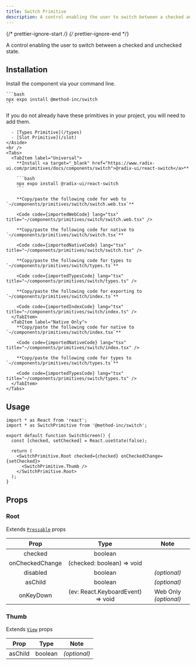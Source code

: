 ```yaml
---
title: Switch Primitive
description: A control enabling the user to switch between a checked and unchecked state.
---
```


{/* prettier-ignore-start */}
{/* prettier-ignore-end */}


A control enabling the user to switch between a checked and unchecked state.

## Installation


<Tabs>
  <TabItem label="NPM">

  Install the component via your command line.

    ```bash
    npx expo install @method-inc/switch
    ```

  </TabItem>
  <TabItem label="Manual">
    <Aside title="Uses shared primitives">
      If you do not already have these primitives in your project, you will need to add them.

      - [Types Primitive](/types)
      - [Slot Primitive](/slot)
    </Aside>
    <br />
    <Tabs>
      <TabItem label="Universal">
        **Install <a target="_blank" href="https://www.radix-ui.com/primitives/docs/components/switch">@radix-ui/react-switch</a>**

        ```bash
        npx expo install @radix-ui/react-switch
        ```

        **Copy/paste the following code for web to  `~/components/primitives/switch/switch.web.tsx`**

        <Code code={importedWebCode} lang="tsx" title="~/components/primitives/switch/switch.web.tsx" />

        **Copy/paste the following code for native to  `~/components/primitives/switch/switch.tsx`**

        <Code code={importedNativeCode} lang="tsx" title="~/components/primitives/switch/switch.tsx" />

        **Copy/paste the following code for types to  `~/components/primitives/switch/types.ts`**

        <Code code={importedTypesCode} lang="tsx" title="~/components/primitives/switch/types.ts" />

        **Copy/paste the following code for exporting to  `~/components/primitives/switch/index.ts`**

        <Code code={importedIndexCode} lang="tsx" title="~/components/primitives/switch/index.ts" />
      </TabItem>
      <TabItem label="Native Only">
        **Copy/paste the following code for native to  `~/components/primitives/switch/index.tsx`**

        <Code code={importedNativeCode} lang="tsx" title="~/components/primitives/switch/index.tsx" />

        **Copy/paste the following code for types to  `~/components/primitives/switch/types.ts`**

        <Code code={importedTypesCode} lang="tsx" title="~/components/primitives/switch/types.ts" />
      </TabItem>
    </Tabs>
  </TabItem>
</Tabs>

## Usage

```tsx
import * as React from 'react';
import * as SwitchPrimitive from '@method-inc/switch';

export default function SwitchScreen() {
  const [checked, setChecked] = React.useState(false);

  return (
    <SwitchPrimitive.Root checked={checked} onCheckedChange={setChecked}>
      <SwitchPrimitive.Thumb />
    </SwitchPrimitive.Root>
  );
}

```

## Props

### Root

Extends [`Pressable`](https://reactnative.dev/docs/pressable#props) props

|     Prop     |           Type           |     Note     |
| :----------: | :----------------------: | :----------: |
|     checked     |   boolean         |  |
|     onCheckedChange     |   (checked: boolean) => void         |  |
|   disabled   |         boolean          | _(optional)_ |
| asChild | boolean | _(optional)_ |
| onKeyDown | (ev: React.KeyboardEvent) => void | Web Only _(optional)_ |

### Thumb

Extends [`View`](https://reactnative.dev/docs/view#props) props

|  Prop   |  Type   |     Note     |
| :-----: | :-----: | :----------: |
| asChild | boolean | _(optional)_ |
